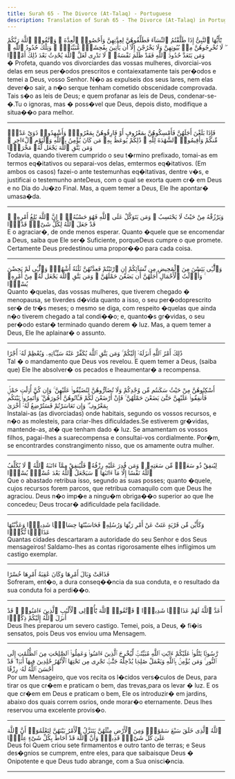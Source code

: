 ```yaml
---
title: Surah 65 - The Divorce (At-Talaq) - Portuguese
description: Translation of Surah 65 - The Divorce (At-Talaq) in Portuguese
---
```





<Aside type="quran" title="1">
يَٰٓأَيُّهَا ٱلنَّبِىُّ إِذَا طَلَّقْتُمُ ٱلنِّسَآءَ فَطَلِّقُوهُنَّ لِعِدَّتِهِنَّ وَأَحْصُوا۟ ٱلْعِدَّةَ ۖ وَٱتَّقُوا۟ ٱللَّهَ رَبَّكُمْ ۖ لَا تُخْرِجُوهُنَّ مِنۢ بُيُوتِهِنَّ وَلَا يَخْرُجْنَ إِلَّآ أَن يَأْتِينَ بِفَٰحِشَةٍۢ مُّبَيِّنَةٍۢ ۚ وَتِلْكَ حُدُودُ ٱللَّهِ ۚ وَمَن يَتَعَدَّ حُدُودَ ٱللَّهِ فَقَدْ ظَلَمَ نَفْسَهُۥ ۚ لَا تَدْرِى لَعَلَّ ٱللَّهَ يُحْدِثُ بَعْدَ ذَٰلِكَ أَمْرًۭا
</Aside>

<Aside type="reference" title="1">
� Profeta, quando vos divorciardes das vossas mulheres, divorciai-vos delas em seus per�odos prescritos e contaiexatamente tais per�odos e temei a Deus, vosso Senhor. N�o as expulseis dos seus lares, nem elas dever�o sair, a n�o serque tenham cometido obscenidade comprovada. Tais s�o as leis de Deus; e quem profanar as leis de Deus, condenar-se-�.Tu o ignoras, mas � poss�vel que Deus, depois disto, modifique a situa��o para melhor.
</Aside>

---

<Aside type="quran" title="2">
فَإِذَا بَلَغْنَ أَجَلَهُنَّ فَأَمْسِكُوهُنَّ بِمَعْرُوفٍ أَوْ فَارِقُوهُنَّ بِمَعْرُوفٍۢ وَأَشْهِدُوا۟ ذَوَىْ عَدْلٍۢ مِّنكُمْ وَأَقِيمُوا۟ ٱلشَّهَٰدَةَ لِلَّهِ ۚ ذَٰلِكُمْ يُوعَظُ بِهِۦ مَن كَانَ يُؤْمِنُ بِٱللَّهِ وَٱلْيَوْمِ ٱلْءَاخِرِ ۚ وَمَن يَتَّقِ ٱللَّهَ يَجْعَل لَّهُۥ مَخْرَجًۭا
</Aside>

<Aside type="reference" title="2">
Todavia, quando tiverem cumprido o seu t�rmino prefixado, tomai-as em termos eq�itativos ou separai-vos delas, emtermos eq�itativos. (Em ambos os casos) fazei-o ante testemunhas eq�itativas, dentre v�s, e justificai o testemunho anteDeus, com o qual se exorta quem cr� em Deus e no Dia do Ju�zo Final. Mas, a quem temer a Deus, Ele lhe apontar� umasa�da.
</Aside>

---

<Aside type="quran" title="3">
وَيَرْزُقْهُ مِنْ حَيْثُ لَا يَحْتَسِبُ ۚ وَمَن يَتَوَكَّلْ عَلَى ٱللَّهِ فَهُوَ حَسْبُهُۥٓ ۚ إِنَّ ٱللَّهَ بَٰلِغُ أَمْرِهِۦ ۚ قَدْ جَعَلَ ٱللَّهُ لِكُلِّ شَىْءٍۢ قَدْرًۭا
</Aside>

<Aside type="reference" title="3">
E o agraciar�, de onde menos esperar. Quanto �quele que se encomendar a Deus, saiba que Ele ser� Suficiente, porqueDeus cumpre o que promete. Certamente Deus predestinou uma propor��o para cada coisa.
</Aside>

---

<Aside type="quran" title="4">
وَٱلَّٰٓـِٔى يَئِسْنَ مِنَ ٱلْمَحِيضِ مِن نِّسَآئِكُمْ إِنِ ٱرْتَبْتُمْ فَعِدَّتُهُنَّ ثَلَٰثَةُ أَشْهُرٍۢ وَٱلَّٰٓـِٔى لَمْ يَحِضْنَ ۚ وَأُو۟لَٰتُ ٱلْأَحْمَالِ أَجَلُهُنَّ أَن يَضَعْنَ حَمْلَهُنَّ ۚ وَمَن يَتَّقِ ٱللَّهَ يَجْعَل لَّهُۥ مِنْ أَمْرِهِۦ يُسْرًۭا
</Aside>

<Aside type="reference" title="4">
Quanto �quelas, das vossas mulheres, que tiverem chegado � menopausa, se tiverdes d�vida quanto a isso, o seu per�odoprescrito ser� de tr�s meses; o mesmo se diga, com respeito �quelas que ainda n�o tiverem chegado a tal condi��o; e, quanto�s gr�vidas, o seu per�odo estar� terminado quando derem � luz. Mas, a quem temer a Deus, Ele lhe aplainar� o assunto.
</Aside>

---

<Aside type="quran" title="5">
ذَٰلِكَ أَمْرُ ٱللَّهِ أَنزَلَهُۥٓ إِلَيْكُمْ ۚ وَمَن يَتَّقِ ٱللَّهَ يُكَفِّرْ عَنْهُ سَيِّـَٔاتِهِۦ وَيُعْظِمْ لَهُۥٓ أَجْرًا
</Aside>

<Aside type="reference" title="5">
Tal � o mandamento que Deus vos revelou. E quem temer a Deus, (saiba que) Ele lhe absolver� os pecados e lheaumentar� a recompensa.
</Aside>

---

<Aside type="quran" title="6">
أَسْكِنُوهُنَّ مِنْ حَيْثُ سَكَنتُم مِّن وُجْدِكُمْ وَلَا تُضَآرُّوهُنَّ لِتُضَيِّقُوا۟ عَلَيْهِنَّ ۚ وَإِن كُنَّ أُو۟لَٰتِ حَمْلٍۢ فَأَنفِقُوا۟ عَلَيْهِنَّ حَتَّىٰ يَضَعْنَ حَمْلَهُنَّ ۚ فَإِنْ أَرْضَعْنَ لَكُمْ فَـَٔاتُوهُنَّ أُجُورَهُنَّ ۖ وَأْتَمِرُوا۟ بَيْنَكُم بِمَعْرُوفٍۢ ۖ وَإِن تَعَاسَرْتُمْ فَسَتُرْضِعُ لَهُۥٓ أُخْرَىٰ
</Aside>

<Aside type="reference" title="6">
Instalai-as (as divorciadas) onde habitais, segundo os vossos recursos, e n�o as molesteis, para criar-lhes dificuldades.Se estiverem gr�vidas, mantende-as, at� que tenham dado � luz. Se amamentam os vossos filhos, pagai-lhes a suarecompensa e consultai-vos cordialmente. Por�m, se encontrardes constrangimento nisso, que os amamente outra mulher.
</Aside>

---

<Aside type="quran" title="7">
لِيُنفِقْ ذُو سَعَةٍۢ مِّن سَعَتِهِۦ ۖ وَمَن قُدِرَ عَلَيْهِ رِزْقُهُۥ فَلْيُنفِقْ مِمَّآ ءَاتَىٰهُ ٱللَّهُ ۚ لَا يُكَلِّفُ ٱللَّهُ نَفْسًا إِلَّا مَآ ءَاتَىٰهَا ۚ سَيَجْعَلُ ٱللَّهُ بَعْدَ عُسْرٍۢ يُسْرًۭا
</Aside>

<Aside type="reference" title="7">
Que o abastado retribua isso, segundo as suas posses; quanto �quele, cujos recursos forem parcos, que retribua comaquilo com que Deus lhe agraciou. Deus n�o imp�e a ningu�m obriga��o superior ao que lhe concedeu; Deus trocar� adificuldade pela facilidade.
</Aside>

---

<Aside type="quran" title="8">
وَكَأَيِّن مِّن قَرْيَةٍ عَتَتْ عَنْ أَمْرِ رَبِّهَا وَرُسُلِهِۦ فَحَاسَبْنَٰهَا حِسَابًۭا شَدِيدًۭا وَعَذَّبْنَٰهَا عَذَابًۭا نُّكْرًۭا
</Aside>

<Aside type="reference" title="8">
Quantas cidades descartaram a autoridade do seu Senhor e dos Seus mensageiros! Saldamo-lhes as contas rigorosamente elhes infligimos um castigo exemplar.
</Aside>

---

<Aside type="quran" title="9">
فَذَاقَتْ وَبَالَ أَمْرِهَا وَكَانَ عَٰقِبَةُ أَمْرِهَا خُسْرًا
</Aside>

<Aside type="reference" title="9">
Sofreram, ent�o, a dura conseq��ncia da sua conduta, e o resultado da sua conduta foi a perdi��o.
</Aside>

---

<Aside type="quran" title="10">
أَعَدَّ ٱللَّهُ لَهُمْ عَذَابًۭا شَدِيدًۭا ۖ فَٱتَّقُوا۟ ٱللَّهَ يَٰٓأُو۟لِى ٱلْأَلْبَٰبِ ٱلَّذِينَ ءَامَنُوا۟ ۚ قَدْ أَنزَلَ ٱللَّهُ إِلَيْكُمْ ذِكْرًۭا
</Aside>

<Aside type="reference" title="10">
Deus lhes preparou um severo castigo. Temei, pois, a Deus, � fi�is sensatos, pois Deus vos enviou uma Mensagem.
</Aside>

---

<Aside type="quran" title="11">
رَّسُولًۭا يَتْلُوا۟ عَلَيْكُمْ ءَايَٰتِ ٱللَّهِ مُبَيِّنَٰتٍۢ لِّيُخْرِجَ ٱلَّذِينَ ءَامَنُوا۟ وَعَمِلُوا۟ ٱلصَّٰلِحَٰتِ مِنَ ٱلظُّلُمَٰتِ إِلَى ٱلنُّورِ ۚ وَمَن يُؤْمِنۢ بِٱللَّهِ وَيَعْمَلْ صَٰلِحًۭا يُدْخِلْهُ جَنَّٰتٍۢ تَجْرِى مِن تَحْتِهَا ٱلْأَنْهَٰرُ خَٰلِدِينَ فِيهَآ أَبَدًۭا ۖ قَدْ أَحْسَنَ ٱللَّهُ لَهُۥ رِزْقًا
</Aside>

<Aside type="reference" title="11">
Por um Mensageiro, que vos recita os l�cidos vers�culos de Deus, para tirar os que cr�em e praticam o bem, das trevas,para os levar � luz. E os que cr�em em Deus e praticam o bem, Ele os introduzir� em jardins, abaixo dos quais correm osrios, onde morar�o eternamente. Deus lhes reservou uma excelente provis�o.
</Aside>

---

<Aside type="quran" title="12">
ٱللَّهُ ٱلَّذِى خَلَقَ سَبْعَ سَمَٰوَٰتٍۢ وَمِنَ ٱلْأَرْضِ مِثْلَهُنَّ يَتَنَزَّلُ ٱلْأَمْرُ بَيْنَهُنَّ لِتَعْلَمُوٓا۟ أَنَّ ٱللَّهَ عَلَىٰ كُلِّ شَىْءٍۢ قَدِيرٌۭ وَأَنَّ ٱللَّهَ قَدْ أَحَاطَ بِكُلِّ شَىْءٍ عِلْمًۢا
</Aside>

<Aside type="reference" title="12">
Deus foi Quem criou sete firmamentos e outro tanto de terras; e Seus des�gnios se cumprem, entre eles, para que saibaisque Deus � Onipotente e que Deus tudo abrange, com a Sua onisci�ncia.
</Aside>

---
